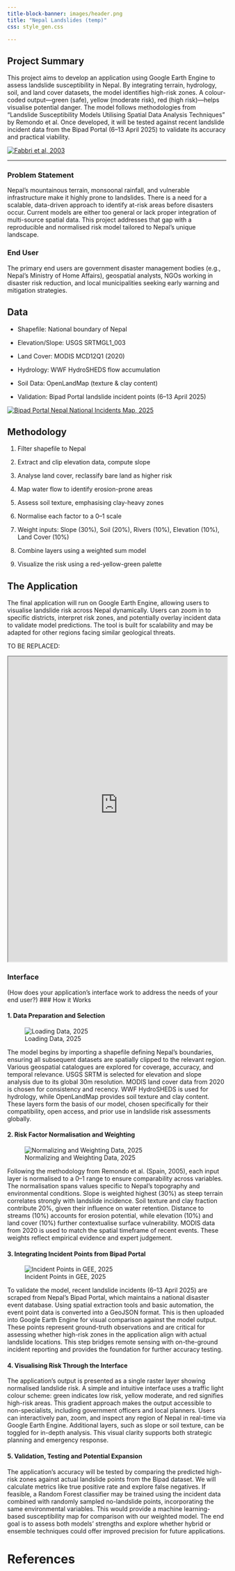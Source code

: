 ```yaml
---
title-block-banner: images/header.png
title: "Nepal Landslides (temp)"
css: style_gen.css

---
```

## Project Summary 

This project aims to develop an application using Google Earth Engine to assess landslide susceptibility in Nepal. By integrating terrain, hydrology, soil, and land cover datasets, the model identifies high-risk zones. A colour-coded output—green (safe), yellow (moderate risk), red (high risk)—helps visualise potential danger. The model follows methodologies from “Landslide Susceptibility Models Utilising Spatial Data Analysis Techniques” by Remondo et al. Once developed, it will be tested against recent landslide incident data from the Bipad Portal (6–13 April 2025) to validate its accuracy and practical viability.

[![Fabbri et al, 2003](images/Report.png)](https://link.springer.com/article/10.1023/B%3ANHAZ.0000007202.12543.3a)

---

### Problem Statement 

Nepal's mountainous terrain, monsoonal rainfall, and vulnerable infrastructure make it highly prone to landslides. There is a need for a scalable, data-driven approach to identify at-risk areas before disasters occur. Current models are either too general or lack proper integration of multi-source spatial data. This project addresses that gap with a reproducible and normalised risk model tailored to Nepal’s unique landscape.

### End User 

The primary end users are government disaster management bodies (e.g., Nepal’s Ministry of Home Affairs), geospatial analysts, NGOs working in disaster risk reduction, and local municipalities seeking early warning and mitigation strategies.

## Data

- Shapefile: National boundary of Nepal

- Elevation/Slope: USGS SRTMGL1_003

- Land Cover: MODIS MCD12Q1 (2020)

- Hydrology: WWF HydroSHEDS flow accumulation

- Soil Data: OpenLandMap (texture & clay content)

- Validation: Bipad Portal landslide incident points (6–13 April 2025)

[![Bipad Portal Nepal National Incidents Map, 2025](images/Incidents.png)](https://bipadportal.gov.np/incidents/)

## Methodology

1. Filter shapefile to Nepal

2. Extract and clip elevation data, compute slope

3. Analyse land cover, reclassify bare land as higher risk

4. Map water flow to identify erosion-prone areas

5. Assess soil texture, emphasising clay-heavy zones

6. Normalise each factor to a 0–1 scale

7. Weight inputs: Slope (30%), Soil (20%), Rivers (10%), Elevation (10%), Land Cover (10%)

8. Combine layers using a weighted sum model

9. Visualize the risk using a red-yellow-green palette



## The Application 

The final application will run on Google Earth Engine, allowing users to visualise landslide risk across Nepal dynamically. Users can zoom in to specific districts, interpret risk zones, and potentially overlay incident data to validate model predictions. The tool is built for scalability and may be adapted for other regions facing similar geological threats.

TO BE REPLACED:

:::{.column-page}

<iframe src='https://ollielballinger.users.earthengine.app/view/turkey-earthquake' width='100%' height='700px'></iframe>

:::

### Interface

(How does your application's interface work to address the needs of your end user?)
### How it Works 

#### 1. Data Preparation and Selection

![Loading Data, 2025](images/1_Load and look at data.png)

The model begins by importing a shapefile defining Nepal’s boundaries, ensuring all subsequent datasets are spatially clipped to the relevant region. Various geospatial catalogues are explored for coverage, accuracy, and temporal relevance. USGS SRTM is selected for elevation and slope analysis due to its global 30m resolution. MODIS land cover data from 2020 is chosen for consistency and recency. WWF HydroSHEDS is used for hydrology, while OpenLandMap provides soil texture and clay content. These layers form the basis of our model, chosen specifically for their compatibility, open access, and prior use in landslide risk assessments globally.

#### 2. Risk Factor Normalisation and Weighting

![Normalizing and Weighting Data, 2025](images/2_Making_The_Model.png)

Following the methodology from Remondo et al. (Spain, 2005), each input layer is normalised to a 0–1 range to ensure comparability across variables. The normalisation spans values specific to Nepal’s topography and environmental conditions. Slope is weighted highest (30%) as steep terrain correlates strongly with landslide incidence. Soil texture and clay fraction contribute 20%, given their influence on water retention. Distance to streams (10%) accounts for erosion potential, while elevation (10%) and land cover (10%) further contextualise surface vulnerability. MODIS data from 2020 is used to match the spatial timeframe of recent events. These weights reflect empirical evidence and expert judgement.

#### 3. Integrating Incident Points from Bipad Portal

![Incident Points in GEE, 2025](images/4_GeoJson Points.png)

To validate the model, recent landslide incidents (6–13 April 2025) are scraped from Nepal’s Bipad Portal, which maintains a national disaster event database. Using spatial extraction tools and basic automation, the event point data is converted into a GeoJSON format. This is then uploaded into Google Earth Engine for visual comparison against the model output. These points represent ground-truth observations and are critical for assessing whether high-risk zones in the application align with actual landslide locations. This step bridges remote sensing with on-the-ground incident reporting and provides the foundation for further accuracy testing.

#### 4. Visualising Risk Through the Interface
The application’s output is presented as a single raster layer showing normalised landslide risk. A simple and intuitive interface uses a traffic light colour scheme: green indicates low risk, yellow moderate, and red signifies high-risk areas. This gradient approach makes the output accessible to non-specialists, including government officers and local planners. Users can interactively pan, zoom, and inspect any region of Nepal in real-time via Google Earth Engine. Additional layers, such as slope or soil texture, can be toggled for in-depth analysis. This visual clarity supports both strategic planning and emergency response.

#### 5. Validation, Testing and Potential Expansion
The application’s accuracy will be tested by comparing the predicted high-risk zones against actual landslide points from the Bipad dataset. We will calculate metrics like true positive rate and explore false negatives. If feasible, a Random Forest classifier may be trained using the incident data combined with randomly sampled no-landslide points, incorporating the same environmental variables. This would provide a machine learning-based susceptibility map for comparison with our weighted model. The end goal is to assess both models’ strengths and explore whether hybrid or ensemble techniques could offer improved precision for future applications.

# References


